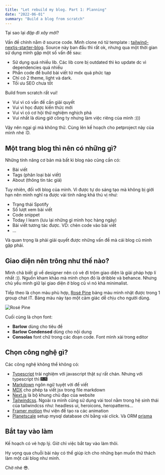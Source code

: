 ---
title: "Let rebuild my blog. Part 1: Planning"
date: "2022-06-01"
summary: "Build a blog from scratch"
---

Tại sao lại _đập đi xây mới_?

Vấn đề chính nằm ở source code. Mình clone nó từ template : [tailwind-nextjs-starter-blog](https://github.com/timlrx/tailwind-nextjs-starter-blog). Source này ban đầu thì rất ok, nhưng qua một thời gian sử dụng mình gặp một số vấn đề sau:

- Sử dụng quá nhiều lib. Các lib core bị outdated thì ko update dc vì dependencies quá nhiều
- Phần code để build bài viết từ mdx quá phức tạp
- Chỉ có 2 theme, light và dark.
- Tối ưu SEO chưa tốt

Build from scratch rất vui!

- Vui vì có vấn đề cần giải quyết
- Vui vì học được kiến thức mới
- Vui vì có cơ hội thử nghiệm nghịch phá
- Vui nhất là dùng giờ công ty nhưng làm việc riêng của mình :)))

Vậy nên ngại gì mà không thử. Cùng lên kế hoạch cho petproject này của mình nhé :D.

## Một trang blog thì nên có những gì?

Những tính năng cơ bản mà bất kì blog nào cũng cần có:

- Bài viết
- Tags (phân loại bài viết)
- About (thông tin tác giả)

Tuy nhiên, đối với blog của mình. Vì được tự do sáng tạo mà không bị giới hạn nên mình nghĩ ra được vài tính năng khá thú vị như:

- Trạng thái Spotify
- Số lượt xem bài viết
- Code snippet
- Today I learn (lưu lại những gì mình học hàng ngày)
- Bài viết tương tác được. VD: chèn code vào bài viết
- ...

Và quan trọng là phải giải quyết được những vấn đề mà cái blog cũ mình gặp phải.

## Giao diện nên trông như thế nào?

Mình chả biết gì về designer nên có vẻ đi trộm giao diện là giải pháp hợp lí nhất :)). Nguồn kham khảo mà mình chọn đó là dribble và behance. Nhưng chủ yếu mình giữ lại giao diện ở blog cũ vì nó khá minimalist.

Tiếp theo là chọn màu phù hợp, [Rosé Pine](https://rosepinetheme.com/) bảng màu mình nhặt được trong 1 group chat IT. Bảng màu này tạo một cảm giác dễ chịu cho người dùng.

![Rosé Pine](/static/images/2022/rosepine.png)

Cuối cùng là chọn font:

- **Barlow** dùng cho tiêu đề
- **Barlow Condensed** dùng cho nội dung
- **Consolas** font chữ trong các đoạn code. Font mình xài trong editor

## Chọn công nghệ gì?

Các công nghệ không thể không có:

- [Typescript](https://www.typescriptlang.org/) trải nghiệm với javascript thật sự rất chán. Nhưng với typescript thì 🎆🎆
- [Markdown](https://www.markdownguide.org/) ngôn ngữ tuyệt vời để viết
- [MDX](https://mdxjs.com/) cho phép ta viết jsx trong file markdown
- [Next.js](https://nextjs.org/) là bộ khung chủ đạo của website
- [Tailwindcss](https://tailwindcss.com/). Ngoài ra mình cũng sử dụng vài tool nằm trong hệ sinh thái của tailwindcss như: headless ui, heroicons, heropatterns...
- [Framer motion](https://www.framer.com/motion/) thư viện để tạo ra các animation
- [Planetscale](https://planetscale.com/) setup mysql database chỉ bằng vài click. Và ORM [prisma](https://www.prisma.io/)

## Bắt tay vào làm

Kế hoạch có vẻ hợp lý. Giờ chỉ việc bắt tay vào làm thôi.

Hy vọng qua chuỗi bài này có thể giúp ích cho những bạn muốn thử thách làm một cái blog như minh.

Chờ nhé 😎.
